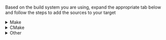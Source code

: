 Based on the build system you are using, expand the appropriate tab below
and follow the steps to add the sources to your target

<details>
  <summary>Make</summary>

```
MEMFAULT_PORT_ROOT := <YOUR_PROJECT_ROOT>/third_party/memfault
MEMFAULT_SDK_ROOT := $(MEMFAULT_PORT_ROOT)/memfault-firmware-sdk

MEMFAULT_COMPONENTS := core util panics metrics
include $(MEMFAULT_SDK_ROOT)/makefiles/MemfaultWorker.mk

<YOUR_SRC_FILES> += \
  $(MEMFAULT_COMPONENTS_SRCS) \
  $(MEMFAULT_PORT_ROOT)/memfault_platform_port.c \
  $(MEMFAULT_PORT_ROOT)/memfault_platform_coredump_regions.c

<YOUR_INCLUDE_PATHS> += \
  $(MEMFAULT_COMPONENTS_INC_FOLDERS) \
  $(MEMFAULT_SDK_ROOT)/ports/include \
  $(MEMFAULT_PORT_ROOT)
```

:::info
Be sure to update `YOUR_SRC_FILES`, `YOUR_INCLUDE_PATHS`, and
`YOUR_PROJECT_ROOT` accordingly for your system above!
:::

</details>

<details>
  <summary>CMake</summary>

```
set(MEMFAULT_PORT_ROOT <YOUR_PROJECT_ROOT>/third_party/memfault)
set(MEMFAULT_SDK_ROOT ${MEMFAULT_PORT_ROOT}/memfault-firmware-sdk)

list(APPEND MEMFAULT_COMPONENTS core util panics metrics)
include(${MEMFAULT_SDK_ROOT}/cmake/Memfault.cmake)
memfault_library(${MEMFAULT_SDK_ROOT} MEMFAULT_COMPONENTS
 MEMFAULT_COMPONENTS_SRCS MEMFAULT_COMPONENTS_INC_FOLDERS)

# Add the following to your target sources:
#   ${MEMFAULT_COMPONENTS_SRCS}
#   ${MEMFAULT_PORT_ROOT}/memfault_platform_port.c
#   ${MEMFAULT_PORT_ROOT}/memfault_platform_coredump_regions.c
#
# Add the following to your target includes
#   ${MEMFAULT_COMPONENTS_INC_FOLDERS}
#   ${MEMFAULT_PORT_ROOT}
```

:::info
Be sure to update `YOUR_PROJECT_ROOT`, add `${MEMFAULT_COMPONENTS_SRCS}` to your target sources
and `${MEMFAULT_COMPONENTS_INC_FOLDERS}` to your target includes accordingly
:::

</details>

<details>
  <summary>Other</summary>

1. add `$MEMFAULT_FIRMWARE_SDK/components/include` to the include paths for your project
2. add `$MEMFAULT_FIRMWARE_SDK/ports/include` to the include paths for your project
3. add the sources under `$MEMFAULT_FIRMWARE_SDK/components/[core, util, panics, metrics]/src/**/*.c` to your project
4. add `third_party/memfault/memfault_platform_port.c` & `third_party/memfault/memfault_platform_coredump_regions.c` sources to project
5. add `third_party/memfault/` to the include paths for your project

</details>
